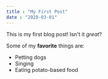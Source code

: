 ```yaml
---
title : "My First Post"
date : "2020-03-01"
---
```


This is my first blog post! Isn't it *great*?

Some of  my **favorite** things are:

* Petting dogs
* Singing
* Eating potato-based food